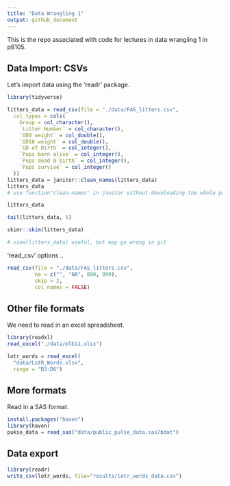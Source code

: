 ```yaml
---
title: "Data Wrangling 1"
output: github_document
---
```


This is the repo associated with code for lectures in data wrangling 1 in p8105.

## Data Import: CSVs

Let's import data using the 'readr' package.

```r
library(tidyverse)

litters_data = read_csv(file = "./data/FAS_litters.csv",
  col_types = cols(
    Group = col_character(),
    `Litter Number` = col_character(),
    `GD0 weight` = col_double(),
    `GD18 weight` = col_double(),
    `GD of Birth` = col_integer(),
    `Pups born alive` = col_integer(),
    `Pups dead @ birth` = col_integer(),
    `Pups survive` = col_integer()
  ))
litters_data = janitor::clean_names(litters_data)
litters_data
# use function"clean-names" in janitor without downloading the whole package.
```


```r
litters_data

tail(litters_data, 5)

skimr::skim(litters_data)

# view(litters_data) useful, but may go wrong in git

```
'read_csv' options ..

```r
read_csv(file = "./data/FAS_litters.csv",
         na = c("", "NA", 000, 999), 
         skip = 2, 
         col_names = FALSE)
```

## Other file formats

We need to read in an excel spreadsheet.
```r
library(readxl)
read_excel("./data/mlb11.xlsx")
```

```r
lotr_words = read_excel(
  "data/LotR_Words.xlsx",
  range = "B3:D6")
```

## More formats

Read in a SAS format.

```r
install.packages("haven")
library(haven)
pukse_data = read_sas("data/public_pulse_data.sas7bdat")
```

##  Data export

```r
library(readr)
write_csv(lotr_words, file="results/lotr_words_data.csv")
```









